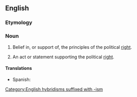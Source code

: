 ==English==

===Etymology===
{{suffix|en|right|ism}}

===Noun===
{{en-noun|~}}

# {{lb|en|uncountable}} Belief in, or support of, the principles of the political [[right]].
# {{lb|en|countable}} An act or statement supporting the political [[right]].

====Translations====
{{trans-top|}}
* Spanish: {{t|es|derechismo|m}}
{{trans-mid}}
{{trans-bottom}}

[[Category:English hybridisms suffixed with -ism]]